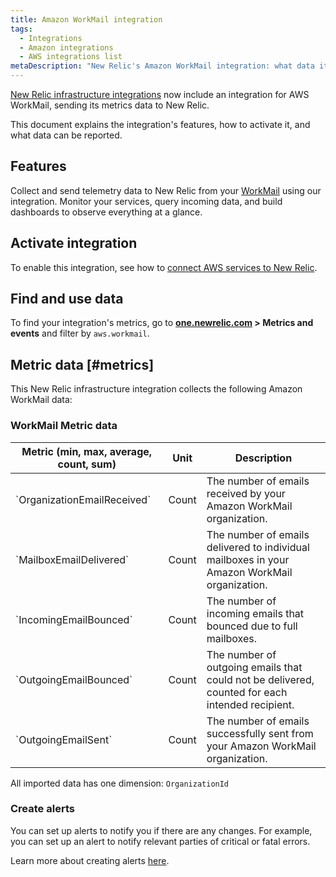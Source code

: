 ```yaml
---
title: Amazon WorkMail integration
tags:
  - Integrations
  - Amazon integrations
  - AWS integrations list
metaDescription: "New Relic's Amazon WorkMail integration: what data it reports and how to enable it."
---
```


[New Relic infrastructure integrations](/docs/infrastructure/integrations-getting-started/getting-started/introduction-infrastructure-integrations) now include an integration for AWS WorkMail, sending its metrics data to New Relic.

This document explains the integration's features, how to activate it, and what data can be reported.

## Features

Collect and send telemetry data to New Relic from your [WorkMail](https://aws.amazon.com/WorkMail/) using our integration. Monitor your services, query incoming data, and build dashboards to observe everything at a glance.

## Activate integration

To enable this integration, see how to [connect AWS services to New Relic](/docs/infrastructure/amazon-integrations/connect/aws-metric-stream-setup/).

## Find and use data

To find your integration's metrics, go to **[one.newrelic.com](https://one.newrelic.com/all-capabilities) > Metrics and events** and filter by `aws.workmail`.

## Metric data [#metrics]

This New Relic infrastructure integration collects the following Amazon WorkMail data:

### WorkMail Metric data

<table>
  <thead>
    <tr>
      <th style={{ width: "200px" }}>
      Metric (min, max, average, count, sum)  
      </th>
      <th>
      Unit  
      </th>
      <th>
      Description
      </th>
    </tr>
  </thead>
    <tbody>
    <tr>
      <td>
      `OrganizationEmailReceived`
      </td>
      <td>
      Count
      </td>
      <td>
      The number of emails received by your Amazon WorkMail organization.
      </td>
    </tr>
    <tr>
      <td>
      `MailboxEmailDelivered`
      </td>
      <td>
      Count
      </td>
      <td>
      The number of emails delivered to individual mailboxes in your Amazon WorkMail organization.
      </td>
    </tr>
    <tr>
      <td>
      `IncomingEmailBounced`
      </td>
      <td>
      Count
      </td>
      <td>
      The number of incoming emails that bounced due to full mailboxes.
      </td>
    </tr>
    <tr>
      <td>
      `OutgoingEmailBounced`
      </td>
      <td>
      Count
      </td>
      <td>
      The number of outgoing emails that could not be delivered, counted for each intended recipient.
      </td>
    </tr>
    <tr>
      <td>
      `OutgoingEmailSent`
      </td>
      <td>
      Count
      </td>
      <td>
      The number of emails successfully sent from your Amazon WorkMail organization. 
      </td>
    </tr>
    </tbody>
</table>

All imported data has one dimension: `OrganizationId`

### Create alerts

You can set up alerts to notify you if there are any changes. For example, you can set up an alert to notify relevant parties of critical or fatal errors.

Learn more about creating alerts [here](/docs/alerts-applied-intelligence/new-relic-alerts/learn-alerts/introduction-alerts/).